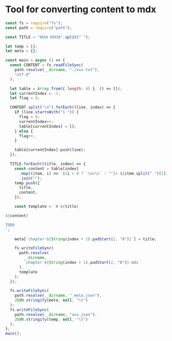 # Tool for converting content to mdx

```js
const fs = require("fs");
const path = require("path");

const TITLE = "《XX》 《XXX》".split(" ");

let temp = [];
let meta = {};

const main = async () => {
  const CONTENT = fs.readFileSync(
    path.resolve(__dirname, "./xxx.txt"),
    "utf-8"
  );

  let table = Array.from({ length: 45 }, () => []);
  let currentIndex = -1;
  let flag = 0;

  CONTENT.split("\n").forEach((line, index) => {
    if (line.startsWith("1 ")) {
      flag = 0;
      currentIndex++;
      table[currentIndex] = [];
    } else {
      flag++;
    }

    table[currentIndex].push(line);
  });

  TITLE.forEach((title, index) => {
    const content = table[index]
      .map((item, i) => `${i > 0 ? `\n>\n` : ""}> ${item.split(" ")[1]}`)
      .join("");
    temp.push({
      title,
      content,
    });

    const template = `# ${title}

${content}

TODO
`;

    meta[`chapter-${String(index + 1).padStart(2, "0")}`] = title;

    fs.writeFileSync(
      path.resolve(
        __dirname,
        `chapter-${String(index + 1).padStart(2, "0")}.mdx`
      ),
      template
    );
  });

  fs.writeFileSync(
    path.resolve(__dirname, "_meta.json"),
    JSON.stringify(meta, null, "\t")
  );
  fs.writeFileSync(
    path.resolve(__dirname, "xxx.json"),
    JSON.stringify(temp, null, "\t")
  );
};
main();
```
